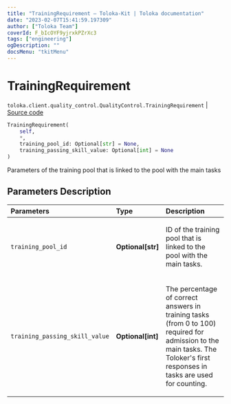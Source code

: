 ```yaml
---
title: "TrainingRequirement — Toloka-Kit | Toloka documentation"
date: "2023-02-07T15:41:59.197309"
author: ["Toloka Team"]
coverId: F_bIcOYF9yjrxkPZrXc3
tags: ["engineering"]
ogDescription: ""
docsMenu: "tkitMenu"
---
```


# TrainingRequirement
`toloka.client.quality_control.QualityControl.TrainingRequirement` | [Source code](https://github.com/Toloka/toloka-kit/blob/v1.1.3/src/client/quality_control.py#L57)

```python
TrainingRequirement(
    self,
    *,
    training_pool_id: Optional[str] = None,
    training_passing_skill_value: Optional[int] = None
)
```

Parameters of the training pool that is linked to the pool with the main tasks

## Parameters Description

| Parameters | Type | Description |
| :----------| :----| :-----------|
`training_pool_id`|**Optional\[str\]**|<p>ID of the training pool that is linked to the pool with the main tasks.</p>
`training_passing_skill_value`|**Optional\[int\]**|<p>The percentage of correct answers in training tasks (from 0 to 100) required for admission to the main tasks. The Toloker&#x27;s first responses in tasks are used for counting.</p>